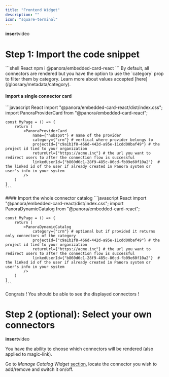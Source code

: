 ```yaml
---
title: "Frontend Widget"
description: ""
icon: "square-terminal"
---
```


**insert**video

# Step 1: Import the code snippet

<CodeGroup>
    ```shell React
    npm i @panora/embedded-card-react
    ```
</CodeGroup>

<Note>
  By default, all connectors are rendered but you have the option to use the
  `category` prop to filter them by category. Learn more about values accepted
  [here](/glossary/metadata/category).
</Note>

#### Import a single connector card

<CodeGroup>
    ```javascript React
    import "@panora/embedded-card-react/dist/index.css";
    import PanoraProviderCard from "@panora/embedded-card-react";

    const MyPage = () => {
        return (
            <PanoraProviderCard
                name={"hubspot"} # name of the provider
                category={"crm"} # vertical where provider belongs to
                projectId={"c9a1b1f8-466d-442d-a95e-11cdd00baf49"} # the project id tied to your organization
                returnUrl={"https://acme.inc"} # the url you want to redirect users to after the connection flow is successful
                linkedUserId={"b860d6c1-28f9-485c-86cd-fb09e60f10a2"}  # the linked id of the user if already created in Panora system or user's info in your system
            />
        )
    } 
    ```
</CodeGroup>
#### Import the whole connector catalog
<CodeGroup>
    ```javascript React
    import "@panora/embedded-card-react/dist/index.css";
    import PanoraDynamicCatalog from "@panora/embedded-card-react";

    const MyPage = () => {
        return (
            <PanoraDynamicCatalog
                category={"crm"} # optional but if provided it returns only connectors of the category
                projectId={"c9a1b1f8-466d-442d-a95e-11cdd00baf49"} # the project id tied to your organization
                returnUrl={"https://acme.inc"} # the url you want to redirect users to after the connection flow is successful
                linkedUserId={"b860d6c1-28f9-485c-86cd-fb09e60f10a2"}  # the linked id of the user if already created in Panora system or user's info in your system
            />
        )
    }
    ```
</CodeGroup>

Congrats ! You should be able to see the displayed connectors !

# Step 2 (optional): Select your own connectors
 
**insert**video

You have the ability to choose which connectors will be rendered (also applied to magic-link).

Go to _Manage Catalog Widget_ [section](https://dashboard.panora.dev/configuration), locate the connector you wish to add/remove and switch it on/off.

